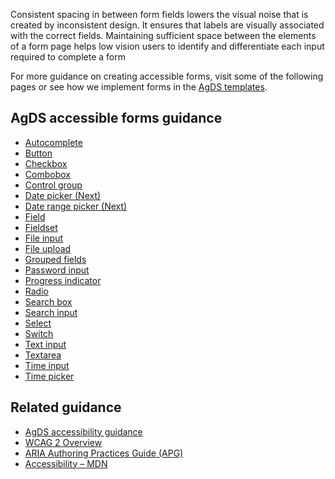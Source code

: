 Consistent spacing in between form fields lowers the visual noise that is created by inconsistent design. It ensures that labels are visually associated with the correct fields. Maintaining sufficient space between the elements of a form page helps low vision users to identify and differentiate each input required to complete a form

For more guidance on creating accessible forms, visit some of the following pages or see how we implement forms in the [AgDS templates](/templates).

## AgDS accessible forms guidance

- [Autocomplete](/components/autocomplete)
- [Button](/components/button)
- [Checkbox](/components/checkbox)
- [Combobox](/components/combobox)
- [Control group](/components/control-group)
- [Date picker (Next)](/components/date-picker-next)
- [Date range picker (Next)](/components/date-range-picker-next)
- [Field](/components/field)
- [Fieldset](/components/fieldset)
- [File input](/components/file-input)
- [File upload](/components/file-upload)
- [Grouped fields](/components/grouped-fields)
- [Password input](/components/password-input)
- [Progress indicator](/components/progress-indicator)
- [Radio](/components/radio)
- [Search box](/components/search-box)
- [Search input](/components/search-input)
- [Select](/components/select)
- [Switch](/components/switch)
- [Text input](/components/text-input)
- [Textarea](/components/textarea)
- [Time input](/components/time-input)
- [Time picker](/components/time-picker)

## Related guidance

- [AgDS accessibility guidance](/foundations/accessibility)
- [WCAG 2 Overview](https://www.w3.org/WAI/standards-guidelines/wcag/)
- [ARIA Authoring Practices Guide (APG)](https://www.w3.org/WAI/ARIA/apg/)
- [Accessibility – MDN](https://developer.mozilla.org/en-US/docs/Web/Accessibility)
